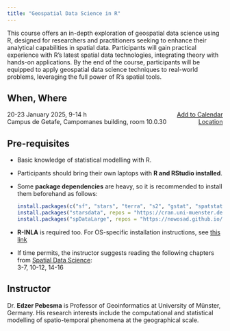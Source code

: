 ```yaml
---
title: "Geospatial Data Science in R"
---
```


This course offers an in-depth exploration of geospatial data science using R, designed for researchers and practitioners seeking to enhance their analytical capabilities in spatial data. Participants will gain practical experience with R's latest spatial data technologies, integrating theory with hands-on applications. By the end of the course, participants will be equipped to apply geospatial data science techniques to real-world problems, leveraging the full power of R's spatial tools.

::: {.callout-note icon=false}

## <i class="bi bi-calendar-event"></i> When, <i class="bi bi-building"></i> Where

20-23 January 2025, 9-14 h
<span style="float:right">
[Add to Calendar](https://calendar.google.com/calendar/render?action=TEMPLATE&dates=20250120T080000Z%2F20250123T130000Z&details=This%20course%20offers%20an%20in-depth%20exploration%20of%20geospatial%20data%20science%20using%20R%2C%20designed%20for%20researchers%20and%20practitioners%20seeking%20to%20enhance%20their%20analytical%20capabilities%20in%20spatial%20data.%20Participants%20will%20gain%20practical%20experience%20with%20R%27s%20latest%20spatial%20data%20technologies%2C%20integrating%20theory%20with%20hands-on%20applications.%20By%20the%20end%20of%20the%20course%2C%20participants%20will%20be%20equipped%20to%20apply%20geospatial%20data%20science%20techniques%20to%20real-world%20problems%2C%20leveraging%20the%20full%20power%20of%20R%27s%20spatial%20tools.&location=Campus%20de%20Getafe%2C%20Campomanes%20building%2C%20room%2010.0.30&text=Geospatial%20Data%20Science%20Course)
</span><br>
Campus de Getafe, Campomanes building, room 10.0.30
<span style="float:right">
[Location](https://www.google.com/maps/place/Edificio+Campomanes,+C.+Madrid,+126,+28903+Getafe,+Madrid/@40.3141077,-3.7266714,18z/data=!3m1!4b1!4m6!3m5!1s0xd4220bede215627:0x36d4c698be21cb0c!8m2!3d40.3141077!4d-3.725915!16s%2Fg%2F11_pvch89?entry=ttu&g_ep=EgoyMDI0MTEyNC4xIKXMDSoJLDEwMjExMjM0SAFQAw%3D%3D)
</span>

:::

::: {.callout-important}

## Pre-requisites

- Basic knowledge of statistical modelling with R.
- Participants should bring their own laptops with **R and RStudio installed**.
- Some **package dependencies** are heavy, so it is recommended to install them
  beforehand as follows:
  ```r
  install.packages(c("sf", "stars", "terra", "s2", "gstat", "spatstat", "spdep", "spatialreg", "mgcv"))
  install.packages("starsdata", repos = "https://cran.uni-muenster.de/pebesma", type = "source")
  install.packages("spDataLarge", repos = "https://nowosad.github.io/drat/", type = "source")
  ```
- **R-INLA** is required too. For OS-specific installation instructions,
  see [this link](https://www.r-inla.org/download-install)
- If time permits, the instructor suggests reading the following chapters from
  [Spatial Data Science](https://r-spatial.org/book/):<br>3-7, 10-12, 14-16

:::

## Instructor

Dr. **Edzer Pebesma** is Professor of Geoinformatics at University of Münster, Germany.
His research interests include the computational and statistical modelling of spatio-temporal phenomena at the geographical scale.
